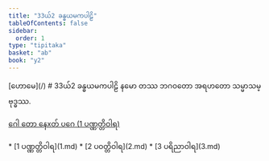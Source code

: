 ```yaml
---
title: "33ယ်2 ခန္ဓယမကပါဠိ"
tableOfContents: false
sidebar:
  order: 1
type: "tipitaka"
basket: "ab"
book: "y2"
---
```



<Paragraph type="center" book="y2">
[ဟောမေ](/)
</Paragraph>

<Paragraph type="center" book="y2">
# 33ယ်2 ခန္ဓယမကပါဠိ
</Paragraph>

<Paragraph number="1" type="center" book="y2">
နမော တဿ ဘဂဝတော အရဟတော သမ္မာသမ္ဗုဒ္ဓဿ.

[ဂေါ တော နေxတ် ပဂေ (1 ပဏ္ဏတ္တိဝါရ)](1.md)



</Paragraph>

<TableOfContents book="y2" section="33">
* [1 ပဏ္ဏတ္တိဝါရ](1.md)
* [2 ပဝတ္တိဝါရ](2.md)
* [3 ပရိညာဝါရ](3.md)
</TableOfContents>